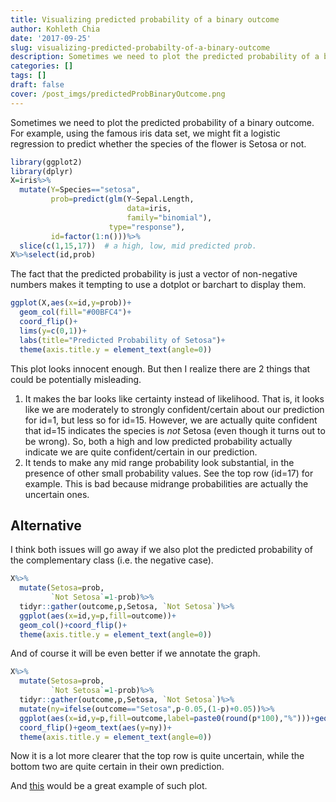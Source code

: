 ```yaml
---
title: Visualizing predicted probability of a binary outcome
author: Kohleth Chia
date: '2017-09-25'
slug: visualizing-predicted-probabilty-of-a-binary-outcome
description: Sometimes we need to plot the predicted probability of a binary outcome. For example, using the famous iris data set...
categories: []
tags: []
draft: false
cover: /post_imgs/predictedProbBinaryOutcome.png
---
```


Sometimes we need to plot the predicted probability of a binary outcome. For example, using the famous iris data set, we might fit a logistic regression to predict whether the species of the flower is Setosa or not.

```r
library(ggplot2)
library(dplyr)
X=iris%>%
  mutate(Y=Species=="setosa",
         prob=predict(glm(Y~Sepal.Length,
                          data=iris,
                          family="binomial"),
                      type="response"),
         id=factor(1:n()))%>%
  slice(c(1,15,17))  # a high, low, mid predicted prob.
X%>%select(id,prob)
```
The fact that the predicted probability is just a vector of non-negative numbers makes it tempting to use a dotplot or barchart to display them.
 
```r
ggplot(X,aes(x=id,y=prob))+
  geom_col(fill="#00BFC4")+
  coord_flip()+
  lims(y=c(0,1))+
  labs(title="Predicted Probability of Setosa")+
  theme(axis.title.y = element_text(angle=0))
```

This plot looks innocent enough. But then I realize there are 2 things that could be potentially misleading.

1. It makes the bar looks like certainty instead of likelihood. That is, it looks like we are moderately to strongly confident/certain about our prediction for id=1, but less so for id=15. However, we are actually quite confident that id=15 indicates the species is *not* Setosa (even though it turns out to be wrong). So, both a high and low predicted probability actually indicate we are quite confident/certain in our prediction.
2. It tends to make any mid range probability look substantial, in the presence of other small probability values. See the top row (id=17) for example. This is bad because midrange probabilities are actually the uncertain ones.

## Alternative
I think both issues will go away if we also plot the predicted probability of the complementary class (i.e. the negative case). 

```r
X%>%
  mutate(Setosa=prob,
         `Not Setosa`=1-prob)%>%
  tidyr::gather(outcome,p,Setosa, `Not Setosa`)%>%
  ggplot(aes(x=id,y=p,fill=outcome))+
  geom_col()+coord_flip()+
  theme(axis.title.y = element_text(angle=0))
```

And of course it will be even better if we annotate the graph.
```r
X%>%
  mutate(Setosa=prob,
         `Not Setosa`=1-prob)%>%
  tidyr::gather(outcome,p,Setosa, `Not Setosa`)%>%
  mutate(ny=ifelse(outcome=="Setosa",p-0.05,(1-p)+0.05))%>%
  ggplot(aes(x=id,y=p,fill=outcome,label=paste0(round(p*100),"%")))+geom_col()+
  coord_flip()+geom_text(aes(y=ny))+
  theme(axis.title.y = element_text(angle=0))
```
Now it is a lot more clearer that the top row is quite uncertain, while the bottom two are quite certain in their own prediction.

And <a href="//projects.fivethirtyeight.com/2016-election-forecast/" target="_blank">this</a> would be a great example of such plot.